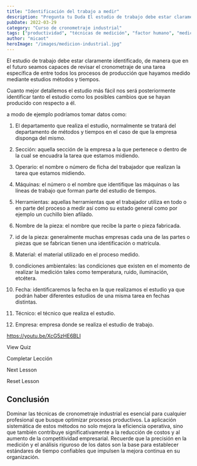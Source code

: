 ```yaml
---
title: "Identificación del trabajo a medir"
description: "Pregunta tu Duda El estudio de trabajo debe estar claramente identificado, de manera que en el futuro seamos capaces de revisar el cronometraje de una tarea específica de entre todos los procesos de p..."
pubDate: 2022-03-29
category: "Curso de cronometraje industrial"
tags: ["productividad", "técnicas de medición", "factor humano", "medición de tiempos", "estudio de tiempos", "desempeño del operario", "estudio de métodos", "diseño de método"]
author: "micaot"
heroImage: "/images/medicion-industrial.jpg"
---
```


El estudio de trabajo debe estar claramente identificado, de manera que en el futuro seamos capaces de revisar el cronometraje de una tarea específica de entre todos los procesos de producción que hayamos medido mediante estudios métodos y tiempos.

Cuanto mejor detallemos el estudio más fácil nos será posteriormente identificar tanto el estudio como los posibles cambios que se hayan producido con respecto a él.

a modo de ejemplo podríamos tomar datos como:

1. El departamento que realiza el estudio, normalmente se tratará del departamento de métodos y tiempos en el caso de que la empresa disponga del mismo.

2. Sección: aquella sección de la empresa a la que pertenece o dentro de la cual se encuadra la tarea que estamos midiendo.

3. Operario: el nombre o número de ficha del trabajador que realizan la tarea que estamos midiendo.

4. Máquinas: el número o el nombre que identifique las máquinas o las líneas de trabajo que forman parte del estudio de tiempos.

5. Herramientas: aquellas herramientas que el trabajador utiliza en todo o en parte del proceso a medir así como su estado general como por ejemplo un cuchillo bien afilado.

6. Nombre de la pieza: el nombre que recibe la parte o pieza fabricada.

7. id de la pieza: generalmente muchas empresas cada una de las partes o piezas que se fabrican tienen una identificación o matrícula.

8. Material: el material utilizado en el proceso medido.

9. condiciones ambientales: las condiciones que existen en el momento de realizar la medición tales como temperatura, ruido, iluminación, etcétera.

10. Fecha: identificaremos la fecha en la que realizamos el estudio ya que podrán haber diferentes estudios de una misma tarea en fechas distintas.

11. Técnico: el técnico que realiza el estudio.

12. Empresa: empresa donde se realiza el estudio de trabajo.

https://youtu.be/XcG5zHE6BLI

View Quiz

Completar Lección

Next Lesson

Reset Lesson



## Conclusión

Dominar las técnicas de cronometraje industrial es esencial para cualquier profesional que busque optimizar procesos productivos. La aplicación sistemática de estos métodos no solo mejora la eficiencia operativa, sino que también contribuye significativamente a la reducción de costos y al aumento de la competitividad empresarial. Recuerde que la precisión en la medición y el análisis riguroso de los datos son la base para establecer estándares de tiempo confiables que impulsen la mejora continua en su organización.
